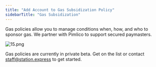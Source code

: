 ```yaml
---
title: "Add Account to Gas Subsidization Policy"
sidebarTitle: "Gas Subsidization"
---
```


Gas policies allow you to manage conditions when, how, and who to sponsor gas. We partner with Pimlico to support secured paymasters.

![15.png](https://s3-us-west-2.amazonaws.com/secure.notion-static.com/7fb3d067-f9b4-42a7-b22f-9f3551879b9e/15.png)

Gas policies are currently in private beta. Get on the list or contact staff@station.express to get started.